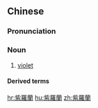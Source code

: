 {{also|紫罗兰}}
==Chinese==
{{zh-forms|s=紫罗兰|type=12}}

===Pronunciation===
{{zh-pron
|m=zǐluólán
|c=zi2 lo4 laan4
|mn=chí-lô-lân
|cat=n
}}

===Noun===
{{zh-noun}}

# [[violet]] {{gloss|a type of flower}}

====Derived terms====
{{zh-der|紫羅蘭色}}

{{zh-cat|Flowers}}

[[hr:紫羅蘭]]
[[hu:紫羅蘭]]
[[zh:紫羅蘭]]